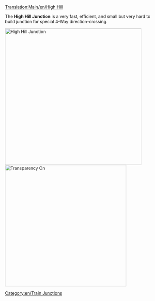 [[Translation:Main/en/High Hill]]
{{en/-}}{{junctionsmenu}}

The '''High Hill Junction''' is a very fast, efficient, and small but very hard to build junction for special 4-Way direction-crossing.

[[File:en/HighHill.png|none|thumb|450px|High Hill Junction]]
[[File:en/HighHillX.png|none|thumb|400px|Transparency On]]
{{Template:Junction_Criteria|Expensive|3|1|1|1|1|0|1|1|0|0|1|||
*Handles a very large number of trains at a time.
*Uses special directions
*Small Area needed (10x12) 
*4 Levels (6 tunnels in 3 levels and 2 bridges on top level)
*None or few sharp corners (see improved version for high speed)
*No Deadlocks or Jamming possible
*No Merging or Splitting of the lines
*Handling of single-lines and dual-lines possible. That's the reason no Splits or Merges are used. Do it by your own wishes.
}}

[[Category:en/Train Junctions]]